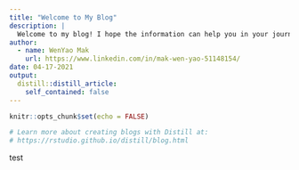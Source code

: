 ```yaml
---
title: "Welcome to My Blog"
description: |
  Welcome to my blog! I hope the information can help you in your journey in Data Science. 
author:
  - name: WenYao Mak 
    url: https://www.linkedin.com/in/mak-wen-yao-51148154/
date: 04-17-2021
output:
  distill::distill_article:
    self_contained: false
---
```


```r
knitr::opts_chunk$set(echo = FALSE)

# Learn more about creating blogs with Distill at:
# https://rstudio.github.io/distill/blog.html

```



test
